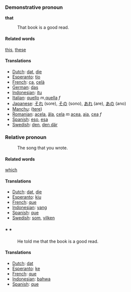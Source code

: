 ===Demonstrative pronoun===

'''that'''

:That book is a good read.

====Related words====
[[this]], [[these]]

====Translations====

*[[Dutch]]: [[dat]], [[die]]
*[[Esperanto]]: [[tio]]
*[[French]]: [[ça]], [[celà]]
*[[German]]: [[das]]
*[[Indonesian]]: [[itu]]
*[[Italian]]: [[quello]] ''m'',[[quella]] ''f''
*[[Japanese]]: [[それ]] (sore), [[その]] (sono), [[あれ]] (are), [[あの]] (ano)
*[[Manchu]]: ([[tere]])
*[[Romanian]]: [[acela]], [[ăla]], [[cela]] ''m'' [[acea]], [[aia]], [[cea]] ''f''
*[[Spanish]]: [[eso]], [[esa]]
*[[Swedish]]: [[den]], [[den där]]

===Relative pronoun===

:The song that you wrote.

====Related words====
[[which]]

====Translations====

*[[Dutch]]: [[dat]], [[die]]
*[[Esperanto]]: [[kiu]]
*[[French]]: [[que]]
*[[Indonesian]]: [[yang]]
*[[Spanish]]: [[que]]
*[[Swedish]]: [[som]], [[vilken]]

=== * * ===

:He told me that the book is a good read.

====Translations====

*[[Dutch]]: [[dat]]
*[[Esperanto]]: [[ke]]
*[[French]]: [[que]]
*[[Indonesian]]: [[bahwa]]
*[[Spanish]]: [[que]]